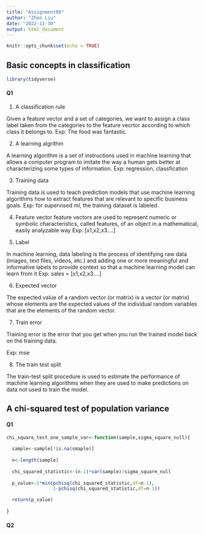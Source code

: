 ```yaml
---
title: "Assignment09"
author: "Zhen Liu"
date: "2022-11-30"
output: html_document
---
```


```r
knitr::opts_chunk$set(echo = TRUE)
```


## Basic concepts in classification

```r
library(tidyverse)
```


#### Q1

1. A classification rule

Given a feature vector and a set of categories, we want to assign a class label taken from the categories to the feature vecrtor according to which class it belongs to. 
Exp: The food was fantastic.

2. A learning algrithm

A learning algorithm is a set of instructions used in machine learning that allows a computer program to imitate the way a human gets better at characterizing some types of information. 
Exp: regression, classfication


3. Training data

Training data is used to teach prediction models that use machine learning algorithms how to extract features that are relevant to specific business goals.
Exp: for supervised ml, the training dataset is labeled.

4. Feature vector 
feature vectors are used to represent numeric or symbolic characteristics, called features, of an object in a mathematical, easily analyzable way
Exp: [x1,x2,x3....]


5. Label

In machine learning, data labeling is the process of identifying raw data (images, text files, videos, etc.) and adding one or more meaningful and informative labels to provide context so that a machine learning model can learn from it
Exp: sales = [x1,x2,x3....]


6. Expected vector

The expected value of a random vector (or matrix) is a vector (or matrix) whose elements are the expected values of the individual random variables that are the elements of the random vector.



7. Train error

Training error is the error that you get when you run the trained model back on the training data.

Exp: mse


8. The train test split

The train-test split procedure is used to estimate the performance of machine learning algorithms when they are used to make predictions on data not used to train the model.




## A chi-squared test of population variance


#### Q1


```r

chi_square_test_one_sample_var<-function(sample,sigma_square_null){
  
  sample<-sample[!is.na(smaple)]
  
  n<-length(sample)
  
  chi_squared_statistic<-(n-1)*var(sample)/sigma_square_null
  
  p_value<-2*min(pchisq(chi_squared_statistic,df=n-1),
                 1-pchisq(chi_squared_statistic,df=n-1))

  return(p_value)
  
}


```


#### Q2

```r



```






